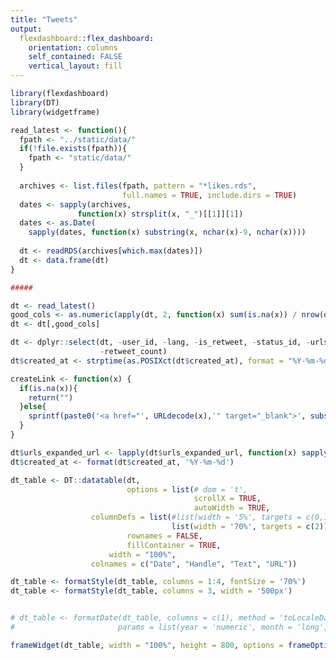 ```yaml
---
title: "Tweets"
output: 
  flexdashboard::flex_dashboard:
    orientation: columns
    self_contained: FALSE
    vertical_layout: fill
---
```


```r
library(flexdashboard)
library(DT)
library(widgetframe)
```


```r
read_latest <- function(){
  fpath <- "../static/data/"
  if(!file.exists(fpath)){
    fpath <- "static/data/"
  }
  
  archives <- list.files(fpath, pattern = "*likes.rds", 
                         full.names = TRUE, include.dirs = TRUE)
  dates <- sapply(archives, 
               function(x) strsplit(x, "_")[[1]][1])
  dates <- as.Date(
    sapply(dates, function(x) substring(x, nchar(x)-9, nchar(x))))
    
  dt <- readRDS(archives[which.max(dates)])
  dt <- data.frame(dt)
}

#####

dt <- read_latest()
good_cols <- as.numeric(apply(dt, 2, function(x) sum(is.na(x)) / nrow(dt))) < 0.2
dt <- dt[,good_cols]

dt <- dplyr::select(dt, -user_id, -lang, -is_retweet, -status_id, -urls_url, -urls_t.co, -geo_coords, -coords_coords, -source, -bbox_coords, -favorite_count,
                    -retweet_count)
dt$created_at <- strptime(as.POSIXct(dt$created_at), format = "%Y-%m-%d")

createLink <- function(x) {
  if(is.na(x)){
    return("")
  }else{
    sprintf(paste0('<a href="', URLdecode(x),'" target="_blank">', substr(x, 1, 25) ,'</a>'))
  }
}

dt$urls_expanded_url <- lapply(dt$urls_expanded_url, function(x) sapply(x, createLink))
dt$created_at <- format(dt$created_at, '%Y-%m-%d')

dt_table <- DT::datatable(dt, 
                          options = list(# dom = 't',
                                         scrollX = TRUE,
                                         autoWidth = TRUE,
                  columnDefs = list(#list(width = '5%', targets = c(0,1,3)), 
                                    list(width = '70%', targets = c(2)))), 
                          rownames = FALSE,
                          fillContainer = TRUE,
                      width = "100%", 
                  colnames = c("Date", "Handle", "Text", "URL"))

dt_table <- formatStyle(dt_table, columns = 1:4, fontSize = '70%')
dt_table <- formatStyle(dt_table, columns = 3, width = '500px')


# dt_table <- formatDate(dt_table, columns = c(1), method = 'toLocaleDateString', 
#                       params = list(year = 'numeric', month = 'long', day = 'numeric'))

frameWidget(dt_table, width = "100%", height = 800, options = frameOptions(allowfullscreen = TRUE))

```
